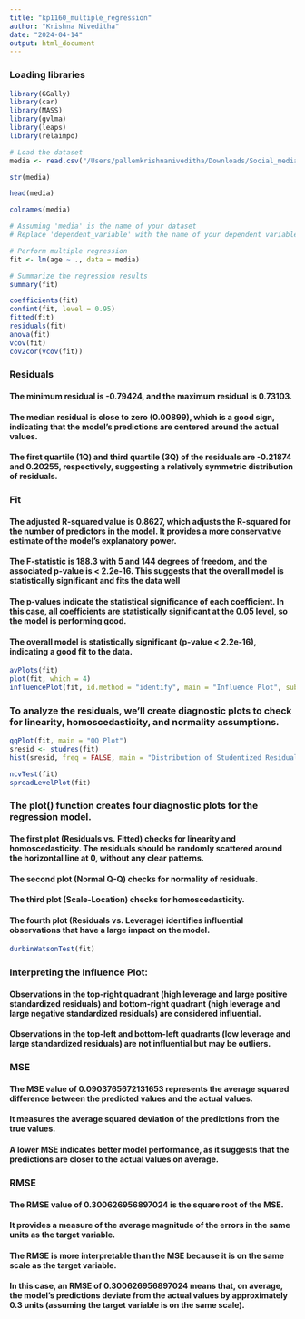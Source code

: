 ```yaml
---
title: "kp1160_multiple_regression"
author: "Krishna Niveditha"
date: "2024-04-14"
output: html_document
---
```

  
### Loading libraries

```r
library(GGally)
library(car)
library(MASS)
library(gvlma)
library(leaps)
library(relaimpo)

```

```r
# Load the dataset
media <- read.csv("/Users/pallemkrishnaniveditha/Downloads/Social_media.csv")

str(media)

head(media)  

colnames(media)
```

  
```r

# Assuming 'media' is the name of your dataset
# Replace 'dependent_variable' with the name of your dependent variable column

# Perform multiple regression
fit <- lm(age ~ ., data = media)

# Summarize the regression results
summary(fit)


```

```r
coefficients(fit)
confint(fit, level = 0.95)
fitted(fit)
residuals(fit)
anova(fit)
vcov(fit)
cov2cor(vcov(fit))

```
### Residuals

#### The minimum residual is -0.79424, and the maximum residual is 0.73103.
#### The median residual is close to zero (0.00899), which is a good sign, indicating that the model's predictions are centered around the actual values.
#### The first quartile (1Q) and third quartile (3Q) of the residuals are -0.21874 and 0.20255, respectively, suggesting a relatively symmetric distribution of residuals.

### Fit
#### The adjusted R-squared value is 0.8627, which adjusts the R-squared for the number of predictors in the model. It provides a more conservative estimate of the model's explanatory power.

#### The F-statistic is 188.3 with 5 and 144 degrees of freedom, and the associated p-value is < 2.2e-16. This suggests that the overall model is statistically significant and fits the data well

#### The p-values indicate the statistical significance of each coefficient. In this case, all coefficients are statistically significant at the 0.05 level, so the model is performing good.
#### The overall model is statistically significant (p-value < 2.2e-16), indicating a good fit to the data.

```r

avPlots(fit)
plot(fit, which = 4)
influencePlot(fit, id.method = "identify", main = "Influence Plot", sub = "Circle size is proportional to Cook's Distance")


```
### To analyze the residuals, we'll create diagnostic plots to check for linearity, homoscedasticity, and normality assumptions.

```r
qqPlot(fit, main = "QQ Plot")
sresid <- studres(fit)
hist(sresid, freq = FALSE, main = "Distribution of Studentized Residuals")

```

```r
ncvTest(fit)
spreadLevelPlot(fit)

```
### The plot() function creates four diagnostic plots for the regression model.

#### The first plot (Residuals vs. Fitted) checks for linearity and homoscedasticity. The residuals should be randomly scattered around the horizontal line at 0, without any clear patterns.
#### The second plot (Normal Q-Q) checks for normality of residuals. 
#### The third plot (Scale-Location) checks for homoscedasticity. 
#### The fourth plot (Residuals vs. Leverage) identifies influential observations that have a large impact on the model.


```r

durbinWatsonTest(fit)

```
### Interpreting the Influence Plot:
#### Observations in the top-right quadrant (high leverage and large positive standardized residuals) and bottom-right quadrant (high leverage and large negative standardized residuals) are considered influential.
#### Observations in the top-left and bottom-left quadrants (low leverage and large standardized residuals) are not influential but may be outliers.
### MSE
#### The MSE value of 0.0903765672131653 represents the average squared difference between the predicted values and the actual values.
#### It measures the average squared deviation of the predictions from the true values.
#### A lower MSE indicates better model performance, as it suggests that the predictions are closer to the actual values on average.

### RMSE
#### The RMSE value of 0.300626956897024 is the square root of the MSE.
#### It provides a measure of the average magnitude of the errors in the same units as the target variable.
#### The RMSE is more interpretable than the MSE because it is on the same scale as the target variable.
#### In this case, an RMSE of 0.300626956897024 means that, on average, the model's predictions deviate from the actual values by approximately 0.3 units (assuming the target variable is on the same scale).


